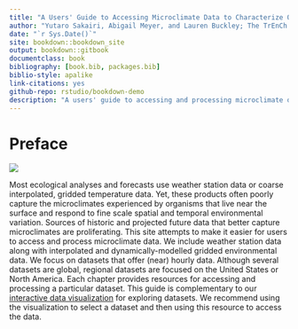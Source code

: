 ```yaml
--- 
title: "A Users' Guide to Accessing Microclimate Data to Characterize Organismal Responses to Spatial and Temporal Environmental Variability"
author: "Yutaro Sakairi, Abigail Meyer, and Lauren Buckley; The TrEnCh Project, University of Washington"
date: "`r Sys.Date()`"
site: bookdown::bookdown_site
output: bookdown::gitbook
documentclass: book
bibliography: [book.bib, packages.bib]
biblio-style: apalike
link-citations: yes
github-repo: rstudio/bookdown-demo
description: "A users' guide to accessing and processing microclimate datasets."
---
```


# Preface
![](figures/TRENCH_Logo.png)

Most ecological analyses and forecasts use weather station data or coarse interpolated, gridded temperature data. Yet, these products often poorly capture the microclimates experienced by organisms that live near the surface and respond to fine scale spatial and temporal environmental variation. Sources of historic and projected future data that better capture microclimates are proliferating. This site attempts to make it easier for users to access and process microclimate data.  We include weather station data along with interpolated and dynamically-modelled gridded environmental data. We focus on datasets that offer (near) hourly data. Although several datasets are global, regional datasets are focused on the United States or North America. Each chapter provides resources for accessing and processing a particular dataset. This guide is complementary to our [interactive data visualization](https://map.trenchproject.com/RShiny_Microclim/) for exploring datasets. We recommend using the visualization to select a dataset and then using this resource to access the data.
